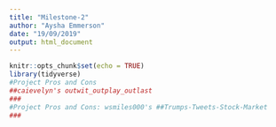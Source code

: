 ```yaml
---
title: "Milestone-2"
author: "Aysha Emmerson"
date: "19/09/2019"
output: html_document
---
```


```r
knitr::opts_chunk$set(echo = TRUE)
library(tidyverse)
#Project Pros and Cons
##caievelyn's outwit_outplay_outlast
###
#Project Pros and Cons: wsmiles000's ##Trumps-Tweets-Stock-Market
###
```
